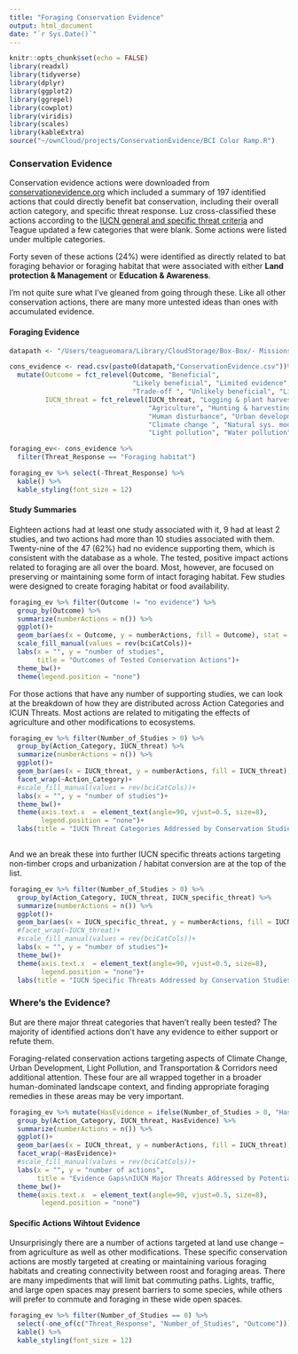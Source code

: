 ```yaml
---
title: "Foraging Conservation Evidence"
output: html_document
date: "`r Sys.Date()`"
---
```


```r
knitr::opts_chunk$set(echo = FALSE)
library(readxl)
library(tidyverse)
library(dplyr)
library(ggplot2)
library(ggrepel)
library(cowplot)
library(viridis)
library(scales)
library(kableExtra)
source("~/ownCloud/projects/ConservationEvidence/BCI Color Ramp.R")
```

### Conservation Evidence

Conservation evidence actions were downloaded from [conservationevidence.org](conservationevidence.org) which included a summary of 197 identified actions that could directly benefit bat conservation, including their overall action category, and specific threat response. Luz cross-classified these actions according to the [IUCN general and specific threat criteria](https://www.iucnredlist.org/resources/threat-classification-scheme) and Teague updated a few categories that were blank. Some actions were listed under multiple categories.   

Forty seven of these actions (24%) were identified as directly related to bat foraging behavior or foraging habitat that were associated with either **Land protection & Management** or **Education & Awareness**. 

I'm not quite sure what I've gleaned from going through these. Like all other conservation actions, there are many more untested ideas than ones with accumulated evidence. 

#### Foraging Evidence
```r
datapath <- "/Users/teagueomara/Library/CloudStorage/Box-Box/- Missions & Programs/Collaborative Projects/conservation_evidence/Bio Cons SI Shortfalls Cons Sci/data and script/"

cons_evidence <- read.csv(paste0(datapath,"ConservationEvidence.csv"))%>%
  mutate(Outcome = fct_relevel(Outcome, "Beneficial",
                               "Likely beneficial", "Limited evidence", 
                               "Trade-off ", "Unlikely beneficial", "Likely harmful", "No evidence"),
         IUCN_threat = fct_relevel(IUCN_threat, "Logging & plant harvesting",
                                   "Agriculture", "Hunting & harvesting", 
                                   "Human disturbance", "Urban development", "Energy prod. & mining", 
                                   "Climate change ", "Natural sys. modifications","White-nose Syndrome", "Invasive sp","Diseases",
                                   "Light pollution", "Water pollution", "Noise pollution", "Transportation & corridors", "Multiple threats"))

foraging_ev<- cons_evidence %>% 
  filter(Threat_Response == "Foraging habitat")

foraging_ev %>% select(-Threat_Response) %>%  
  kable() %>%
  kable_styling(font_size = 12)
```

#### Study Summaries

Eighteen actions had at least one study associated with it, 9 had at least 2 studies, and two actions had more than 10 studies associated with them. Twenty-nine of the 47 (62%) had no evidence supporting them, which is consistent with the database as a whole. The tested, positive impact actions related to foraging are all over the board. Most, however, are focused on preserving or maintaining some form of intact foraging habitat. Few studies were designed to create foraging habitat or food availability.  

```r
foraging_ev %>% filter(Outcome != "no evidence") %>%
  group_by(Outcome) %>% 
  summarize(numberActions = n()) %>% 
  ggplot()+
  geom_bar(aes(x = Outcome, y = numberActions, fill = Outcome), stat = "identity")+
  scale_fill_manual(values = rev(bciCatCols))+
  labs(x = "", y = "number of studies",
       title = "Outcomes of Tested Conservation Actions")+
  theme_bw()+
  theme(legend.position = "none")

```

For those actions that have any number of supporting studies, we can look at the breakdown of how they are distributed across Action Categories and ICUN Threats. Most actions are related to mitigating the effects of agriculture and other modifications to ecosystems. 
```r
foraging_ev %>% filter(Number_of_Studies > 0) %>%
  group_by(Action_Category, IUCN_threat) %>% 
  summarize(numberActions = n()) %>% 
  ggplot()+
  geom_bar(aes(x = IUCN_threat, y = numberActions, fill = IUCN_threat), stat = "identity")+
  facet_wrap(~Action_Category)+
  #scale_fill_manual(values = rev(bciCatCols))+
  labs(x = "", y = "number of studies")+
  theme_bw()+
  theme(axis.text.x  = element_text(angle=90, vjust=0.5, size=8),
        legend.position = "none")+
  labs(title = "IUCN Threat Categories Addressed by Conservation Studies")
  
```

And we an break these into further IUCN specific threats actions targeting non-timber crops and urbanization / habitat conversion are at the top of the list.

```r
foraging_ev %>% filter(Number_of_Studies > 0) %>%
  group_by(Action_Category, IUCN_threat, IUCN_specific_threat) %>% 
  summarize(numberActions = n()) %>% 
  ggplot()+
  geom_bar(aes(x = IUCN_specific_threat, y = numberActions, fill = IUCN_specific_threat), stat = "identity")+
  #facet_wrap(~IUCN_threat)+
  #scale_fill_manual(values = rev(bciCatCols))+
  labs(x = "", y = "number of studies")+
  theme_bw()+
  theme(axis.text.x  = element_text(angle=90, vjust=0.5, size=8),
        legend.position = "none")+
  labs(title = "IUCN Specific Threats Addressed by Conservation Studies")
```
### Where's the Evidence?
But are there major threat categories that haven't really been tested? The majority of identified actions don't have any evidence to either support or refute them. 

Foraging-related conservation actions targeting aspects of Climate Change, Urban Development, Light Pollution, and Transportation & Corridors need additional attention. These four are all wrapped together in a broader human-dominated landscape context, and finding appropriate foraging remedies in these areas may be very important.

```r
foraging_ev %>% mutate(HasEvidence = ifelse(Number_of_Studies > 0, "Has Evidence", "No Evidence")) %>% 
  group_by(Action_Category, IUCN_threat, HasEvidence) %>% 
  summarize(numberActions = n()) %>% 
  ggplot()+
  geom_bar(aes(x = IUCN_threat, y = numberActions, fill = IUCN_threat), stat = "identity")+
  facet_wrap(~HasEvidence)+
  #scale_fill_manual(values = rev(bciCatCols))+
  labs(x = "", y = "number of actions",
       title = "Evidence Gaps\nIUCN Major Threats Addressed by Potential Conservation Actions")+
  theme_bw()+
  theme(axis.text.x  = element_text(angle=90, vjust=0.5, size=8),
        legend.position = "none")
```

#### Specific Actions Wihtout Evidence
Unsurprisingly there are a number of actions targeted at land use change -- from agriculture as well as other modifications. These specific conservation actions are mostly targeted at creating or maintaining various foraging habitats and creating connectivity between roost and foraging areas. There are many impediments that will limit bat commuting paths. Lights, traffic, and large open spaces may present barriers to some species, while others will prefer to commute and foraging in these wide open spaces.

```r
foraging_ev %>% filter(Number_of_Studies == 0) %>%
  select(-one_of(c("Threat_Response", "Number_of_Studies", "Outcome"))) %>% 
  kable() %>%
  kable_styling(font_size = 12)
```
